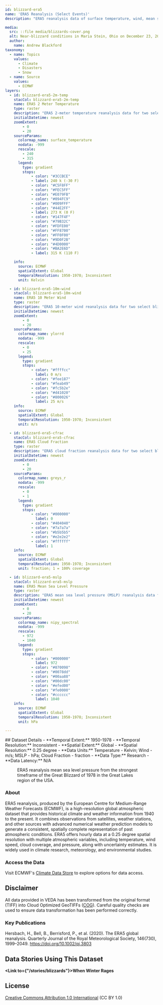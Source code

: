 ```yaml
---
id: blizzard-era5
name: 'ERA5 Reanalysis (Select Events)'
description: "ERA5 reanalysis data of surface temperature, wind, mean sea level pressure, and cloud fraction for two select blizzard events."

media:
  src: ::file media/blizzards-cover.png
  alt: Near-blizzard conditions in Maria Stein, Ohio on December 23, 2022.
  author: 
    name: Andrew Blackford
taxonomy:
  - name: Topics
    values:
      - Climate
      - Disasters
      - Snow
  - name: Source
    values:
      - ECMWF
layers:
  - id: blizzard-era5-2m-temp
    stacCol: blizzard-era5-2m-temp
    name: ERA5 2 Meter Temperature
    type: raster
    description: "ERA5 2-meter temperature reanalysis data for two select blizzards."
    initialDatetime: newest
    zoomExtent:
        - 0
        - 20
    sourceParams:
      colormap_name: surface_temperature    
      nodata: -999
      rescale:
        - 240
        - 315
      legend:
        type: gradient
        stops: 
            - color: "#3CCBCE"
            - label: 240 k (-30 F)
            - color: "#C5F8FF"   
            - color: "#FEC5FF"   
            - color: "#E079FB"   
            - color: "#094FC9"   
            - color: "#009FFF"   
            - color: "#44E2FF"  
            - label: 273 K (0 F)
            - color: "#147F4F"   
            - color: "#79B32C"   
            - color: "#FDFE00"   
            - color: "#FF8700"   
            - color: "#FF0F00"   
            - color: "#9D0F2B"   
            - color: "#4D0000"   
            - color: "#BA2E6D"   
            - label: 315 K (110 F)

    info:
      source: ECMWF
      spatialExtent: Global
      temporalResolution: 1950-1978; Inconsistent
      unit: Kelvin

  - id: blizzard-era5-10m-wind
    stacCol: blizzard-era5-10m-wind
    name: ERA5 10 Meter Wind
    type: raster
    description: "ERA5 10-meter wind reanalysis data for two select blizzards."
    initialDatetime: newest
    zoomExtent:
        - 0
        - 20
    sourceParams:
      colormap_name: ylorrd    
      nodata: -999
      rescale:
        - 0
        - 25
      legend:
        type: gradient
        stops:
            - color: "#ffffcc"
              label: 0 m/s
            - color: "#fee187"
            - color: "#feab49"
            - color: "#fc5b2e"
            - color: "#d41020"
            - color: "#800026"
              label: 25 m/s 
    info:
      source: ECMWF
      spatialExtent: Global
      temporalResolution: 1950-1978; Inconsistent
      unit: m/s

  - id: blizzard-era5-cfrac
    stacCol: blizzard-era5-cfrac
    name: ERA5 Cloud Fraction
    type: raster
    description: "ERA5 cloud fraction reanalysis data for two select blizzards."
    initialDatetime: newest
    zoomExtent:
        - 0
        - 20
    sourceParams:
      colormap_name: greys_r    
      nodata: -999
      rescale:
        - 0
        - 1
      legend:
        type: gradient
        stops:
            - color: "#000000"
              label: 0
            - color: "#404040"
            - color: "#7a7a7a"
            - color: "#b5b5b5"
            - color: "#e2e2e2"
            - color: "#ffffff"
              label: 1
    info:
      source: ECMWF
      spatialExtent: Global
      temporalResolution: 1950-1978; Inconsistent
      unit: fraction; 1 = 100% coverage

  - id: blizzard-era5-mslp
    stacCol: blizzard-era5-mslp
    name: ERA5 Mean Sea Level Pressure
    type: raster
    description: "ERA5 mean sea level pressure (MSLP) reanalysis data for two select blizzards."
    initialDatetime: newest
    zoomExtent:
        - 0
        - 20
    sourceParams:
      colormap_name: nipy_spectral    
      nodata: -999
      rescale:
        - 972
        - 1040
      legend:
        type: gradient
        stops:
            - color: "#000000"
              label: 972
            - color: "#870098"
            - color: "#0078dd"
            - color: "#00aa88"
            - color: "#00dc00"
            - color: "#efed00"
            - color: "#fe0000"
            - color: "#cccccc"
              label: 1040
    info:
      source: ECMWF
      spatialExtent: Global
      temporalResolution: 1950-1978; Inconsistent
      unit: hPa

---
```

<Block>
  <Prose>
  ## Dataset Details
  - **Temporal Extent:** 1950-1978
  - **Temporal Resolution:** Inconsistent
  - **Spatial Extent:** Global
  - **Spatial Resolution:** 0.25 degree
  - **Data Units:** Temperature - Kelvin; Wind - m/s; MSLP - hPa; Cloud Fraction - fraction 
  - **Data Type:** Research
  - **Data Latency:** N/A
  </Prose>
<Figure>
  <Map
    center={[-84, 43]}
    zoom={3.5}
    datasetId='blizzard-era5-mslp'
    layerId='blizzard-era5-mslp'
    dateTime='1978-01-26'
  />
  <Caption
    attrAuthor='NASA'
    attrUrl='https://nasa.gov/'
  >
  ERA5 reanalysis mean sea level pressure from the strongest timeframe of the Great Blizzard of 1978 in the Great Lakes region of the USA.
  </Caption>
</Figure>
</Block>

<Block>
  <Prose>

  ### About

  ERA5 reanalysis, produced by the European Centre for Medium-Range Weather Forecasts (ECMWF), is a high-resolution global atmospheric dataset that provides historical climate and weather information from 1940 to the present. It combines observations from satellites, weather stations, and other sources with advanced numerical weather prediction models to generate a consistent, spatially complete representation of past atmospheric conditions. ERA5 offers hourly data at a 0.25 degree spatial resolution with multiple atmospheric variables, including temperature, wind speed, cloud coverage, and pressure, along with uncertainty estimates. It is widely used in climate research, meteorology, and environmental studies. 
  </Prose>
</Block>

<Block>
  <Prose>
  
  ### Access the Data

  Visit ECMWF's [Climate Data Store](https://cds.climate.copernicus.eu/datasets?q=era5&kw=Variable+domain%3A+Atmosphere+%28surface%29&kw=Variable+domain%3A+Atmosphere+%28upper+air%29&kw=Variable+domain%3A+Atmosphere+%28upper+level%29&kw=Variable+domain%3A+Ocean+%28physics%29) to explore options for data access.

  </Prose>
</Block>

<Block>
  <Prose>
  
  ## Disclaimer

  All data provided in VEDA has been transformed from the original format (TIFF) into Cloud Optimized GeoTIFFs ([COG](https://www.cogeo.org)). Careful quality checks are used to ensure data transformation has been performed correctly.  
  
  </Prose>
</Block>

<Block>
  <Prose>

  ### Key Publications
  
  Hersbach, H., Bell, B., Berrisford, P., et al. (2020). The ERA5 global reanalysis. Quarterly Journal of the Royal Meteorological Society, 146(730), 1999–2049. https://doi.org/10.1002/qj.3803
  </Prose>
</Block>

<Block>
  <Prose>
  
  ## Data Stories Using This Dataset
  
  **<Link to={"/stories/blizzards"}>When Winter Rages</Link>**

  </Prose>
</Block>

<Block>
  <Prose>
  
  ## License
  
  [Creative Commons Attribution 1.0 International](https://creativecommons.org/publicdomain/zero/1.0/legalcode) (CC BY 1.0)

  </Prose>
</Block>